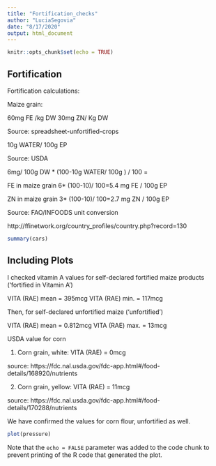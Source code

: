 ```yaml
---
title: "Fortification_checks"
author: "LuciaSegovia"
date: "8/17/2020"
output: html_document
---
```


```r
knitr::opts_chunk$set(echo = TRUE)
```

## Fortification

Fortification calculations:

Maize grain:

60mg FE /kg DW
30mg ZN/ Kg DW

Source: spreadsheet-unfortified-crops

10g WATER/ 100g EP

Source: USDA

6mg/ 100g DW * (100-10g WATER/ 100g ) / 100 = 

FE in maize grain 6* (100-10)/ 100=5.4 mg FE / 100g EP

ZN in maize grain 3* (100-10)/ 100=2.7 mg ZN / 100g EP



Source: FAO/INFOODS unit conversion



http://ffinetwork.org/country_profiles/country.php?record=130



```r
summary(cars)
```

## Including Plots

I checked vitamin A values for self-declared fortified maize products (‘fortified in Vitamin A’) 

VITA (RAE) mean = 395mcg 
VITA (RAE) min. = 117mcg 

Then, for self-declared unfortified maize (‘unfortified’)

VITA (RAE) mean = 0.812mcg 
VITA (RAE) max. = 13mcg 


USDA value for corn 

1) Corn grain, white: VITA (RAE) = 0mcg

source: https://fdc.nal.usda.gov/fdc-app.html#/food-details/168920/nutrients


2) Corn grain, yellow:  VITA (RAE) = 11mcg 

source: https://fdc.nal.usda.gov/fdc-app.html#/food-details/170288/nutrients

We have confirmed the values for corn flour, unfortified as well. 


```r
plot(pressure)
```

Note that the `echo = FALSE` parameter was added to the code chunk to prevent printing of the R code that generated the plot.
